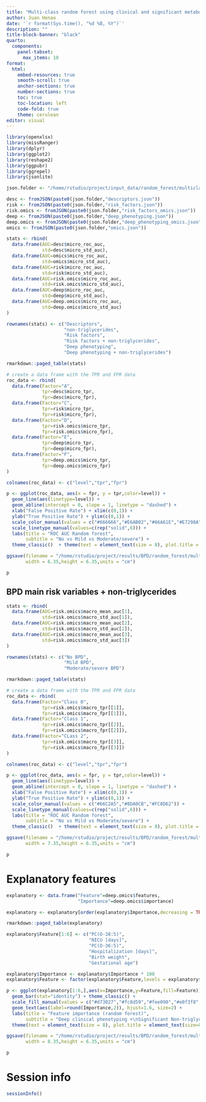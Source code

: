 ```yaml
---
title: "Multi-class random forest using clinical and significant metabolomics data"
author: Juan Henao
date: '`r format(Sys.time(), "%d %B, %Y")`'
description: ""
title-block-banner: "black"
quarto:
  components:
    panel-tabset:
      max_items: 10
format: 
  html:
    embed-resources: true
    smooth-scroll: true
    anchor-sections: true
    number-sections: true
    toc: true
    toc-location: left
    code-fold: true
    theme: cerulean
editor: visual
---
```


```r
library(openxlsx)
library(missRanger)
library(dplyr)
library(ggplot2)
library(reshape2)
library(ggpubr)
library(ggrepel)
library(jsonlite)

json.folder <- "/home/rstudio/project/input_data/random_forest/multiclass/significants/metabolomics_json/"

desc <- fromJSON(paste0(json.folder,"descriptors.json"))
risk <- fromJSON(paste0(json.folder,"risk_factors.json"))
risk.omics <- fromJSON(paste0(json.folder,"risk_factors_omics.json"))
deep <- fromJSON(paste0(json.folder,"deep_phenotyping.json"))
deep.omics <- fromJSON(paste0(json.folder,"deep_phenotyping_omics.json"))
omics <- fromJSON(paste0(json.folder,"omics.json"))

stats <- rbind(
  data.frame(AUC=desc$micro_roc_auc,
             std=desc$micro_std_auc),
  data.frame(AUC=omics$micro_roc_auc,
             std=omics$micro_std_auc),
  data.frame(AUC=risk$micro_roc_auc,
             std=risk$micro_std_auc),
  data.frame(AUC=risk.omics$micro_roc_auc,
             std=risk.omics$micro_std_auc),
  data.frame(AUC=deep$micro_roc_auc,
             std=deep$micro_std_auc),
  data.frame(AUC=deep.omics$micro_roc_auc,
             std=deep.omics$micro_std_auc)
)

rownames(stats) <- c("Descriptors",
                     "non-triglycerides",
                     "Risk factors",
                     "Risk factors + non-triglycerides",
                     "Deep phenotyping",
                     "Deep phenotyping + non-triglycerides")

rmarkdown::paged_table(stats)

# create a data frame with the TPR and FPR data
roc_data <- rbind(
  data.frame(Factor="A",
             tpr=desc$micro_tpr,
             fpr=desc$micro_fpr),
  data.frame(Factor="C",
             tpr=risk$micro_tpr,
             fpr=risk$micro_fpr),
  data.frame(Factor="D",
             tpr=risk.omics$micro_tpr,
             fpr=risk.omics$micro_fpr),
  data.frame(Factor="E",
             tpr=deep$micro_tpr,
             fpr=deep$micro_fpr),
  data.frame(Factor="F",
             tpr=deep.omics$micro_tpr,
             fpr=deep.omics$micro_fpr)
)

colnames(roc_data) <- c("level","tpr","fpr")

p <- ggplot(roc_data, aes(x = fpr, y = tpr,color=level)) +
  geom_line(aes(linetype=level)) + 
  geom_abline(intercept = 0, slope = 1, linetype = "dashed") +
  xlab("False Positive Rate") + xlim(c(0,1)) +
  ylab("True Positive Rate") + ylim(c(0,1)) +
  scale_color_manual(values = c("#666666","#E6AB02","#66A61E","#E7298A","#7570B3")) +
  scale_linetype_manual(values=c(rep("solid",6))) +
  labs(title = "ROC AUC Random forest",
       subtitle = "No vs Mild vs Moderate/severe") +
  theme_classic()  + theme(text = element_text(size = 8), plot.title = element_text(size=8), legend.position = "none")

ggsave(filename = "/home/rstudio/project/results/BPD/random_forest/multiclass/significant/metabolomics/240728_rocauc.pdf",plot = p,
       width = 6.35,height = 6.35,units = "cm")

p
```

## BPD main risk variables + non-triglycerides

```r
stats <- rbind(
  data.frame(AUC=risk.omics$macro_mean_auc[1],
             std=risk.omics$macro_std_auc[1]),
  data.frame(AUC=risk.omics$macro_mean_auc[2],
             std=risk.omics$macro_std_auc[2]),
  data.frame(AUC=risk.omics$macro_mean_auc[3],
             std=risk.omics$macro_std_auc[3])
)

rownames(stats) <- c("No BPD",
                     "Mild BPD",
                     "Moderate/severe BPD")

rmarkdown::paged_table(stats)

# create a data frame with the TPR and FPR data
roc_data <- rbind(
  data.frame(Factor="Class 0",
             tpr=risk.omics$macro_tpr[[1]],
             fpr=risk.omics$macro_fpr[[1]]),
  data.frame(Factor="Class 1",
             tpr=risk.omics$macro_tpr[[2]],
             fpr=risk.omics$macro_fpr[[2]]),
  data.frame(Factor="CLass 2",
             tpr=risk.omics$macro_tpr[[3]],
             fpr=risk.omics$macro_fpr[[3]])
)

colnames(roc_data) <- c("level","tpr","fpr")

p <- ggplot(roc_data, aes(x = fpr, y = tpr,color=level)) +
  geom_line(aes(linetype=level)) + 
  geom_abline(intercept = 0, slope = 1, linetype = "dashed") +
  xlab("False Positive Rate") + xlim(c(0,1)) +
  ylab("True Positive Rate") + ylim(c(0,1)) +
  scale_color_manual(values = c("#66C2A5","#8DA0CB","#FC8D62")) +
  scale_linetype_manual(values=c(rep("solid",6))) +
  labs(title = "ROC AUC Random forest",
       subtitle = "No vs Mild vs Moderate/severe") +
  theme_classic()  + theme(text = element_text(size = 8), plot.title = element_text(size=8), legend.position = "none")

ggsave(filename = "/home/rstudio/project/results/BPD/random_forest/multiclass/significant/metabolomics/240728_macro_rocauc.pdf",plot = p,
       width = 7.35,height = 6.35,units = "cm")

p
```

# Explanatory features

```r
explanatory <- data.frame("Feature"=deep.omics$features,
                          "Importance"=deep.omics$importance)

explanatory <- explanatory[order(explanatory$Importance,decreasing = TRUE),]

rmarkdown::paged_table(explanatory)

explanatory$Feature[1:6] <- c("PC(O-38:5)", 
                              "NICU [days]",
                              "PC(O-36:5)",
                              "Hospitalization [days]",
                              "Birth weight",
                              "Gestational age")

explanatory$Importance <- explanatory$Importance * 100
explanatory$Feature <- factor(explanatory$Feature,levels = explanatory$Feature)

p <- ggplot(explanatory[1:6,],aes(x=Importance,y=Feature,fill=Feature)) +
  geom_bar(stat="identity") + theme_classic() +
  scale_fill_manual(values = c("#d73027","#fc8d59","#fee090","#e0f3f8","#91bfdb","#4575b4")) +
  geom_text(aes(label=round(Importance,2)), hjust=1.6, size=2) +
  labs(title = "Feature importance (random forest)",
       subtitle = "Deep clinical phenotyping +\nSignificant Non-triglycerides (multi-class)") +
  theme(text = element_text(size = 8), plot.title = element_text(size=8)) + theme(legend.position = "none")

ggsave(filename = "/home/rstudio/project/results/BPD/random_forest/multiclass/significant/metabolomics/240728_feature_importance.pdf",plot = p,
       width = 8.35,height = 6.35,units = "cm")

p
```

# Session info

```r
sessionInfo()
```